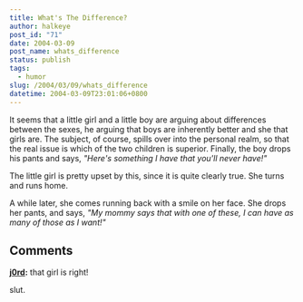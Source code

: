 ```yaml
---
title: What's The Difference?
author: halkeye
post_id: "71"
date: 2004-03-09
post_name: whats_difference
status: publish
tags:
  - humor
slug: /2004/03/09/whats_difference
datetime: 2004-03-09T23:01:06+0800
---
```


It seems that a little girl and a little boy are arguing about differences between the sexes, he arguing that boys are inherently better and she that girls are. The subject, of course, spills over into the personal realm, so that the real issue is which of the two children is superior. Finally, the boy drops his pants and says, _"Here's something I have that you'll never have!"_

The little girl is pretty upset by this, since it is quite clearly true. She turns and runs home.

A while later, she comes running back with a smile on her face. She drops her pants, and says, _"My mommy says that with one of these, I can have as many of those as I want!"_

## Comments

**[j0rd](#49 "2004-03-10 09:29:56"):** that girl is right!
















slut.

